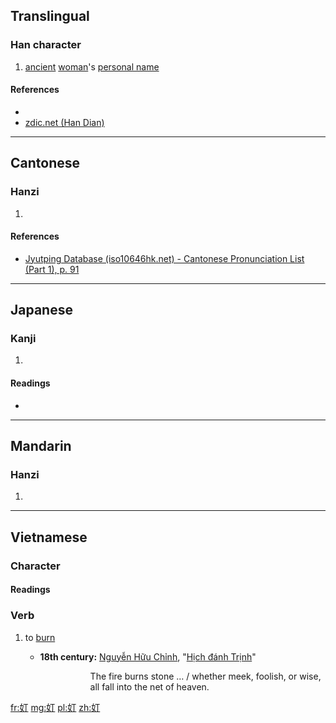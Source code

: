 ==Translingual==

===Han character===
{{Han char|rn=38|rad=女|as=02|sn=5|four=|canj=女一弓 (VMN)|ids=⿰[[女]][[丁]]}}

# [[ancient]] [[woman]]'s [[personal name]]

====References====
* {{Han ref|kx=0255.020|dkj=06041|dj=0518.020|hdz=21024.010|uh=5975|ud=22901}}
*[http://www.zdic.net/z/17/js/5975.htm zdic.net (Han Dian)]

----

==Cantonese==

===Hanzi===
{{yue-hanzi|jyut=[[ding2]]|y=ding2}}

# {{defn|lang=yue|sort=女02}}

====References====
* [http://www.iso10646hk.net/jp/document/download.jsp Jyutping Database (iso10646hk.net) - Cantonese Pronunciation List (Part 1), p. 91]

----

==Japanese==

===Kanji===
{{ja-kanji|grade=|rs=女02}}

# {{defn|lang=ja|sort=女02}}

====Readings====
* {{ja-readings|on=[[てい]] (tei), [[ちょう]] (chō), [[てん]] (ten)|kun=}}

----

==Mandarin==

===Hanzi===
{{cmn-hanzi|pin=[[dīng]] ([[ding1]])|wg=ting<sup>1</sup>}}

# {{defn|lang=cmn|sort=女02}}

----

==Vietnamese==

===Character===
{{rfc-header|Character|lang=vi}}

====Readings====
{{vi-readings|nom=cháy|rs=女02}}

===Verb===
{{vi-verb|sc=Hani|cháy|rs=女02}}

# {{context|lang=vi|intransitive}} to [[burn]]
#* '''18th century:''' [[w:Nguyễn Hữu Chỉnh|Nguyễn Hữu Chỉnh]], "[[s:vi:Hịch đánh Trịnh|Hịch đánh Trịnh]]"
#*: {{vi-ruby|帞奵廏塩和峢玉/凨賢愚坤扨歄俼|lửa cháy đá nở hòa lầm ngọc / dù hiền ngu khôn lọt lưới trời}}
#*:: The fire burns stone … / whether meek, foolish, or wise, all fall into the net of heaven.

[[fr:奵]]
[[mg:奵]]
[[pl:奵]]
[[zh:奵]]
